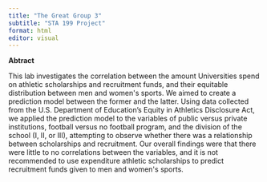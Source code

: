 ```yaml
---
title: "The Great Group 3"
subtitle: "STA 199 Project"
format: html
editor: visual
---
```


**Abtract**

This lab investigates the correlation between the amount Universities spend on athletic scholarships and recruitment funds, and their equitable distribution between men and women\'s sports. We aimed to create a prediction model between the former and the latter. Using data collected from the U.S. Department of Education's Equity in Athletics Disclosure Act, we applied the prediction model to the variables of public versus private institutions, football versus no football program, and the division of the school (I, II, or III), attempting to observe whether there was a relationship between scholarships and recruitment. Our overall findings were that there were little to no correlations between the variables, and it is not recommended to use expenditure athletic scholarships to predict recruitment funds given to men and women\'s sports.

